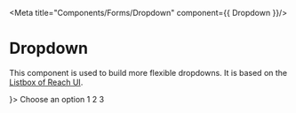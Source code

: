 
<Meta
  title="Components/Forms/Dropdown"
  component={{ Dropdown }}/>

# Dropdown
This component is used to build more flexible dropdowns. It is based on the [Listbox of Reach UI](https://reach.tech/listbox/).

<Canvas withSource="open">
  <Story name="Regular">
    <Dropdown defaultValue='default' arrow={<Icon show={'chevron_down'}/>}>
        <DropdownOption label={"Choose an option"} value='default' disabled>Choose an option</DropdownOption>
        <DropdownOption label={"Option 1"} value='option1'>1</DropdownOption>
        <DropdownOption label={"Option 2"} value='option2'>2</DropdownOption>
        <DropdownOption label={"Option 3"} value='option3'>3</DropdownOption>
    </Dropdown>
  </Story>
</Canvas>

